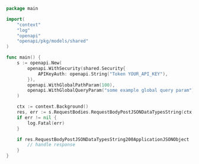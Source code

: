 ```go showLineNumbers copy filename="Request Body Post Json Data Types String usage example"
package main

import(
	"context"
	"log"
	"openapi"
	"openapi/pkg/models/shared"
)

func main() {
    s := openapi.New(
        openapi.WithSecurity(shared.Security{
            APIKeyAuth: openapi.String("Token YOUR_API_KEY"),
        }),
        openapi.WithGlobalPathParam(100),
        openapi.WithGlobalQueryParam("some example global query param"),
    )

    ctx := context.Background()
    res, err := s.RequestBodies.RequestBodyPostJSONDataTypesString(ctx, "Block")
    if err != nil {
        log.Fatal(err)
    }

    if res.RequestBodyPostJSONDataTypesString200ApplicationJSONObject != nil {
        // handle response
    }
}
```
